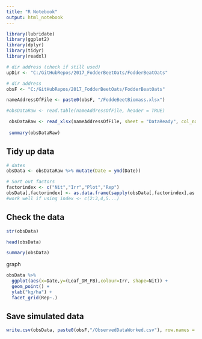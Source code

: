 ```yaml
---
title: "R Notebook"
output: html_notebook
---
```



```r
library(lubridate)
library(ggplot2)
library(dplyr)
library(tidyr)
library(readxl)
```

```r
# dir address (check if still used)
upDir <- "C:/GitHubRepos/2017_FodderBeetOats/FodderBeatOats"

# dir address
obsF <- "C:/GitHubRepos/2017_FodderBeetOats/FodderBeatOats"

nameAddressOfFile <- paste0(obsF, "/FoddeBeetBiomass.xlsx")

#obsDataRaw <- read.table(nameAddressOfFile, header = TRUE)

 obsDataRaw <- read_xlsx(nameAddressOfFile, sheet = "DataReady", col_names = TRUE)
 
 summary(obsDataRaw)

```
## Tidy up data
```r
# dates
obsData <- obsDataRaw %>% mutate(Date = ymd(Date))

# Sort out factors
factorindex <- c("Nit","Irr","Plot","Rep")
obsData[,factorindex] <- as.data.frame(sapply(obsData[,factorindex],as.factor))
#work well if using index <- c(2:3,4,5...)
```

## Check the data

```r
str(obsData)
```


```r
head(obsData)
```

```r
summary(obsData)
```
graph
```r
obsData %>%
  ggplot(aes(x=Date,y=(Leaf_DM_FB),colour=Irr, shape=Nit)) +
  geom_point() +
  ylab("kg/ha") +
  facet_grid(Rep~.)
```

## Save simulated data

```r
write.csv(obsData, paste0(obsF,"/ObservedDataWorked.csv"), row.names = FALSE)
```


